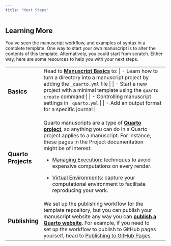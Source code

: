 ```yaml
---
title: "Next Steps"
---
```


## Learning More

You've seen the manuscript workflow, and examples of syntax in a complete template.
One way to start your own manuscript is to alter the contents of this template.
Alternatively, you could start from scratch.
Either way, here are some resources to help you with your next steps.

+---------------------+----------------------------------------------------------------------------------------------------------------------------------------------------------------------------------------------------------------------------------------------------------------------------------------------------------------------------------------------------------------+
| ### Basics          | Head to [**Manuscript Basics**](/docs/manuscripts/components.html) to:                                                                                                                                                                                                                                                                                             |
|                     |                                                                                                                                                                                                                                                                                                                                                                |
|                     | -   Learn how to turn a directory into a manuscript project by adding the `_quarto.yml` file                                                                                                                                                                                                                                                                   |
|                     |                                                                                                                                                                                                                                                                                                                                                                |
|                     | -   Start a new project with a minimal template using the `quarto create` command                                                                                                                                                                                                                                                                              |
|                     |                                                                                                                                                                                                                                                                                                                                                                |
|                     | -   Controlling manuscript settings in `_quarto.yml`                                                                                                                                                                                                                                                                                                           |
|                     |                                                                                                                                                                                                                                                                                                                                                                |
|                     | -   Add an output format for a specific journal                                                                                                                                                                                                                                                                                                                |
+---------------------+----------------------------------------------------------------------------------------------------------------------------------------------------------------------------------------------------------------------------------------------------------------------------------------------------------------------------------------------------------------+
| ### Quarto Projects | Quarto manuscripts are a type of [**Quarto project**](/docs/projects/quarto-projects.html), so anything you can do in a Quarto project applies to a manuscript. For instance, these pages in the Project documentation might be of interest:                                                                                                                   |
|                     |                                                                                                                                                                                                                                                                                                                                                                |
|                     | -   [Managing Execution](/docs/projects/code-execution.html): techniques to avoid expensive computations on every render.                                                                                                                                                                                                                                      |
|                     |                                                                                                                                                                                                                                                                                                                                                                |
|                     | -   [Virtual Environments](/docs/projects/virtual-environments.html): capture your computational environment to facilitate reproducing your work.                                                                                                                                                                                                              |
+---------------------+----------------------------------------------------------------------------------------------------------------------------------------------------------------------------------------------------------------------------------------------------------------------------------------------------------------------------------------------------------------+
| ### Publishing      | We set up the publishing workflow for the template repository, but you can publish your manuscript website any way you can [**publish a Quarto website**](https://quarto.org/docs/publishing/). For example, if you need to set up the workflow to publish to GitHub pages yourself, head to [Publishing to GitHub Pages](/docs/publishing/github-pages.html). |
+---------------------+----------------------------------------------------------------------------------------------------------------------------------------------------------------------------------------------------------------------------------------------------------------------------------------------------------------------------------------------------------------+
